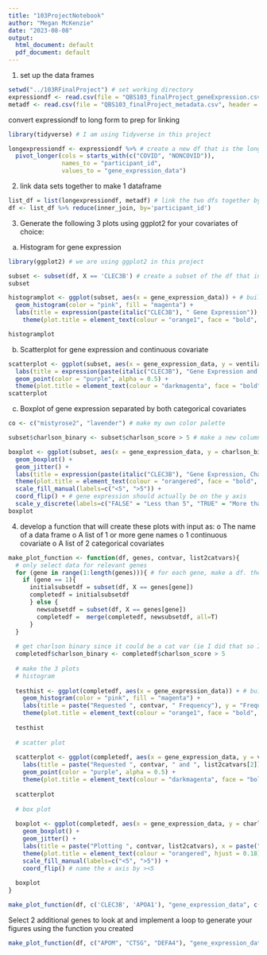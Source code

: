 ```yaml
---
title: "103ProjectNotebook"
author: "Megan McKenzie"
date: "2023-08-08"
output:
  html_document: default
  pdf_document: default
---
```


1. set up the data frames

```r
setwd("../103RFinalProject") # set working directory
expressiondf <- read.csv(file = "QBS103_finalProject_geneExpression.csv", header = TRUE) # read data from csv file to make df
metadf <- read.csv(file = "QBS103_finalProject_metadata.csv", header = TRUE) # read data from csv file to make another df
```

convert expressiondf to long form to prep for linking

```r
library(tidyverse) # I am using Tidyverse in this project

longexpressiondf <- expressiondf %>% # create a new df that is the long version of our original dataset
  pivot_longer(cols = starts_with(c("COVID", "NONCOVID")),
               names_to = "participant_id",
               values_to = "gene_expression_data")
```

2. link data sets together to make 1 dataframe

```r
list_df = list(longexpressiondf, metadf) # link the two dfs together by using list() then reduce()
df <- list_df %>% reduce(inner_join, by='participant_id')
```

3. Generate the following 3 plots using ggplot2 for your covariates of choice:
(a) Histogram for gene expression

```r
library(ggplot2) # we are using ggplot2 in this project

subset <- subset(df, X == 'CLEC3B') # create a subset of the df that includes only the gene of interest
subset

histogramplot <- ggplot(subset, aes(x = gene_expression_data)) + # build a histogram plot of gene expression and frequency
  geom_histogram(color = "pink", fill = "magenta") +
  labs(title = expression(paste(italic("CLEC3B"), " Gene Expression")), y = "Frequency", x = expression(paste(italic("CLEC3B"), " Gene Expression"))) +
    theme(plot.title = element_text(colour = "orange1", face = "bold", hjust = 0.5)) # for the plot title

histogramplot
```

(b) Scatterplot for gene expression and continuous covariate

```r
scatterplot <- ggplot(subset, aes(x = gene_expression_data, y = ventilator.free_days)) +  # build a scatter plot of gene expression and ventilator days
  labs(title = expression(paste(italic("CLEC3B"), "Gene Expression and Ventilator Days")), x = expression(paste(italic("CLEC3B"), " Gene Expression"), y = "Frequency"), y = "Ventilator Free Days") +
  geom_point(color = "purple", alpha = 0.5) +
  theme(plot.title = element_text(colour = "darkmagenta", face = "bold", hjust = 0.6)) # for the plot title
scatterplot
```


(c) Boxplot of gene expression separated by both categorical covariates

```r
co <- c("mistyrose2", "lavender") # make my own color palette

subset$charlson_binary <- subset$charlson_score > 5 # make a new column that has T if the Charlson Score is extreme (more than 5) else it is F

boxplot <- ggplot(subset, aes(x = gene_expression_data, y = charlson_binary, color = mechanical_ventilation)) + #create a boxplot of gene expression, charlson score, and mechanical ventilation
  geom_boxplot() +
  geom_jitter() +
  labs(title = expression(paste(italic("CLEC3B"), "Gene Expression, Charlson Score, and Mechanical Ventilation")), x = expression(paste(italic("CLEC3B"), " Gene Expression"), y = "Frequency"), y = "Charlson Binary") + 
  theme(plot.title = element_text(colour = "orangered", face = "bold", hjust = 0.18, vjust = -2)) + # for the plot title
  scale_fill_manual(labels=c("<5", ">5")) +
  coord_flip() + # gene expression should actually be on the y axis
  scale_y_discrete(labels=c("FALSE" = "Less than 5", "TRUE" = "More than 5\n(Extreme)")) # name the x axis by ><5
boxplot
```

4. develop a function that will create these plots with input as: 
    o The name of a data frame
    o A list of 1 or more gene names
    o 1 continuous covariate
    o A list of 2 categorical covariates

```r
make_plot_function <- function(df, genes, contvar, list2catvars){
  # only select data for relevant genes
  for (gene in range(1:length(genes))){ # for each gene, make a df. then add the df to the list
    if (gene == 1){
      initialsubsetdf = subset(df, X == genes[gene])
      completedf = initialsubsetdf
      } else {
        newsubsetdf = subset(df, X == genes[gene])
        completedf =  merge(completedf, newsubsetdf, all=T)
      }
  }
  
  # get charlson binary since it could be a cat var (ie I did that so I want to add it to my function). It could be simpler of course with the premade cat var
  completedf$charlson_binary <- completedf$charlson_score > 5
  
  # make the 3 plots
  # histogram
  
  testhist <- ggplot(completedf, aes(x = gene_expression_data)) + # build a histogram plot of gene expression and frequency
    geom_histogram(color = "pink", fill = "magenta") +
    labs(title = paste("Requested ", contvar, " Frequency"), y = "Frequency", x = paste("Requested ", contvar)) +
    theme(plot.title = element_text(colour = "orange1", face = "bold", hjust = 0.5)) # for the plot title
  
  testhist
  
  # scatter plot
  
  scatterplot <- ggplot(completedf, aes(x = gene_expression_data, y = ventilator.free_days)) +  # build a scatter plot of gene expression and ventilator days
    labs(title = paste("Requested ", contvar, " and ", list2catvars[2]), x = contvar, y = list2catvars[2]) +
    geom_point(color = "purple", alpha = 0.5) +
    theme(plot.title = element_text(colour = "darkmagenta", face = "bold", hjust = 0.6)) # for the plot title
  
  scatterplot
  
  # box plot
  
  boxplot <- ggplot(completedf, aes(x = gene_expression_data, y = charlson_binary, color = mechanical_ventilation)) + #create a boxplot of gene expression, charlson score, and mechanical ventilation
    geom_boxplot() +
    geom_jitter() +
    labs(title = paste("Plotting ", contvar, list2catvars), x = paste("Requested gene ", contvar), y = paste("Requested", list2catvars[1])) + 
    theme(plot.title = element_text(colour = "orangered", hjust = 0.18)) + # for the plot title
    scale_fill_manual(labels=c("<5", ">5")) +
    coord_flip() # name the x axis by ><5
  
  boxplot
}

```

```r
make_plot_function(df, c('CLEC3B', 'APOA1'), "gene_expression_data", c("charlson_binary", "mechanical_ventilation"))
```

Select 2 additional genes to look at and implement a loop to generate your figures using
the function you created

```r
make_plot_function(df, c("APOM", "CTSG", "DEFA4"), "gene_expression_data", c("charlson_binary", "mechanical_ventilation"))
```
